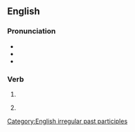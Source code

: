 ==English==

===Pronunciation===
* {{IPA|en|/swʌm/}}
* {{audio|en|LL-Q1860 (eng)-Vealhurl-swum.wav|Audio (UK)}}
* {{rhymes|en|ʌm|s=1}}

===Verb===
{{head|en|verb form}}

# {{past participle of|en|swim|nocat=1}}
# {{lb|en|archaic|dialectal}} {{en-simple past of|swim}}

[[Category:English irregular past participles]]